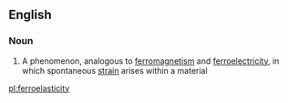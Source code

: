 ==English==

===Noun===
{{wikipedia}}
{{en-noun|-}}

# {{lb|en|physics}} A phenomenon, analogous to [[ferromagnetism]] and [[ferroelectricity]], in which spontaneous [[strain]] arises within a material

[[pl:ferroelasticity]]